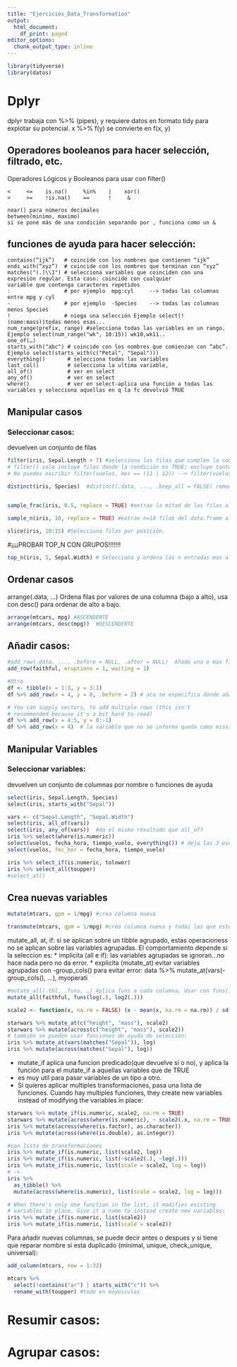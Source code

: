 ```yaml
---
title: "Ejercicios_Data_Transformation"
output:
  html_document:
    df_print: paged
editor_options:
  chunk_output_type: inline
---
```


```r
library(tidyverse)
library(datos)
```

# Dplyr
dplyr trabaja con %>% (pipes), y requiere datos en formato tidy para explotar su potencial.
x %>% f(y) se convierte en f(x, y)

## Operadores booleanos para hacer selección, filtrado, etc.
Operadores Lógicos y Booleanos para usar con filter()
```
<     <=    is.na()     %in%    |    xor()
>     >=    !is.na()    ==      !     &

near() para números decimales
between(minimo, maximo)
si se pone más de una condición separando por , funciona como un &
```

## funciones de ayuda para hacer selección:
```
contains(“ijk”)   # coincide con los nombres que contienen “ijk”
ends_with(“xyz”)  # coincide con los nombres que terminan con “xyz”
matches("(.)\\1") # selecciona variables que coinciden con una expresión regular. Esta caso: coincide con cualquier                         variable que contenga caracteres repetidos
:                 # por ejemplo  mpg:cyl     --> todas las columnas entre mpg y cyl
-                 # por ejemplo  -Species    --> todas las columnas menos Species
!                 # niega una selección Ejemplo select(!(name:mass))todas menos esas...
num_range(prefix, range) #selecciona todas las variables en un rango. Ejemplo select(num_range("wk", 10:15)) wk10,wk11..
one_of(…)
starts_with("abc") # coincide con los nombres que comienzan con “abc”. Ejemplo select(starts_with(c("Petal", "Sepal")))
everything()       # selecciona todas las variables
last_col()         # selecciona la ultima variable, 
all_of()           # ver en select
any_of()           # ver en select
where()            # ver en select-aplica una función a todas las variables y selecciona aquellas en q la fc devolvió TRUE
```


## Manipular casos

### Seleccionar casos:
devuelven un conjunto de filas
```r
filter(iris, Sepal.Length > 7) #selecciona las filas que cumplen la condición. Recordar == para igual
# filter() solo incluye filas donde la condición es TRUE; excluye tanto los valores FALSE como NA
# No puedes escribir filter(vuelos, mes == (11 | 12)) --> filter(vuelos, mes== 11 | mes == 12)
```

```r
distinct(iris, Species)  #distinct(.data, ..., .keep_all = FALSE) remueve filas duplicadas ... columnas
        
```

```r
sample_frac(iris, 0.5, replace = TRUE) #extrae la mitad de las filas al azar
```

```r
sample_n(iris, 10, replace = TRUE) #extrae n=10 filas del data.frame al azar
```

```r
slice(iris, 10:15) #Selecciona filas por posición. 
```
#¡¡¡¡PROBAR TOP_N CON GRUPOS!!!!!!!
```r
top_n(iris, 5, Sepal.Width) # Selecciona y ordena las n entradas mas altas (por grupo si los datos están agrupados).
```

## Ordenar casos
arrange(.data, …) Ordena filas por valores de una columna (bajo a alto), usa con desc() para
ordenar de alto a bajo.

```r
arrange(mtcars, mpg) #ASCENDENTE
arrange(mtcars, desc(mpg))  #DESCENDENTE
```

## Añadir casos:

```r
#add_row(.data, ..., .before = NULL, .after = NULL)  Añade una o mas filas a un cuadro.  Idem add_case
add_row(faithful, eruptions = 1, waiting = 1)

#Otro
df <- tibble(x = 1:3, y = 3:1)
df %>% add_row(x = 4, y = 0, .before = 2) # aca se especifica dónde añadirla

# You can supply vectors, to add multiple rows (this isn't
# recommended because it's a bit hard to read)
df %>% add_row(x = 4:5, y = 0:-1)
df %>% add_row(x = 4)  # la variable que no se informa queda como missing value

```

## Manipular Variables

### Seleccionar variables:
devuelven un conjunto de columnas por nombre o funciones de ayuda
 
```r
select(iris, Sepal.Length, Species)
select(iris, starts_with("Sepal"))

vars <- c("Sepal.Length", "Sepal.Width")
select(iris, all_of(vars))
select(iris, any_of(vars))  #da el mismo resultado que all_of?
iris %>% select(where(is.numeric))
select(vuelos, fecha_hora, tiempo_vuelo, everything()) # deja las 3 escritas adelante, pero muestra todas las variables
select(vuelos, fec_hor = fecha_hora, tiempo_vuelo)
```

```r
iris %>% select_if(is.numeric, tolower)
iris %>% select_all(toupper)
#select_at()
```
## Crea nuevas variables
```r
mutate(mtcars, gpm = 1/mpg) #crea columna nueva
```
```r
transmute(mtcars, gpm = 1/mpg) #crea columna nueva y todas las que esten nombradas en el transmute, las demas las elimina
```

mutate_all, at, if: si se aplican sobre un tibble agrupado, estas operacioness no se aplican sobre las variables agrupadas. El comportamiento depende si la seleccion es: 
* implicita (all e if): las variables agrupadas se ignoran...no hace nada pero no da error.
* explicita (mutate_at) evitar variables agrupadas con -group_cols() para evitar error:
 data %>% mutate_at(vars(-group_cols(), ...), myoperati
```r
#mutate_all(.tbl, .funs, …) Aplica funs a cada columna. Usar con funs().
mutate_all(faithful, funs(log(.), log2(.)))

```
```r
scale2 <- function(x, na.rm = FALSE) (x - mean(x, na.rm = na.rm)) / sd(x, na.rm)

starwars %>% mutate_at(c("height", "mass"), scale2)
starwars %>% mutate(across(c("height", "mass"), scale2))
# también se pueden usar funciones de ayuda de selección:
iris %>% mutate_at(vars(matches("Sepal")), log)
iris %>% mutate(across(matches("Sepal"), log))
```

* mutate_if aplica una funcion predicado(que devuelve si o no), y aplica la función para el mutate_if a aquellas variables que de TRUE 
* es muy util para pasar variables de un tipo a otro.
* Si quieres aplicar multiples transformaciones, pasa una lista de
  funciones. Cuando hay multiples funciones, they create new
 variables instead of modifying the variables in place:
```r
starwars %>% mutate_if(is.numeric, scale2, na.rm = TRUE)
starwars %>% mutate(across(where(is.numeric), ~ scale2(.x, na.rm = TRUE)))
iris %>% mutate(across(where(is.factor), as.character))
iris %>% mutate(across(where(is.double), as.integer))

#con lista de transformaciones
iris %>% mutate_if(is.numeric, list(scale2, log))
iris %>% mutate_if(is.numeric, list(~scale2(.), ~log(.)))
iris %>% mutate_if(is.numeric, list(scale = scale2, log = log))
# ->
iris %>%
  as_tibble() %>%
  mutate(across(where(is.numeric), list(scale = scale2, log = log)))

# When there's only one function in the list, it modifies existing
# variables in place. Give it a name to instead create new variables:
iris %>% mutate_if(is.numeric, list(scale2))
iris %>% mutate_if(is.numeric, list(scale = scale2))
```

Para añadir nuevas columnas, se puede decir antes o despues y si tiene que reparar nombre si esta duplicado (minimal, unique, check_unique, universal):

```r
add_column(mtcars, new = 1:32)
```


```r
mtcars %>%
  select(!contains("ar") | starts_with("c")) %>%
  rename_with(toupper) #todo en mayúsculas
```

# Resumir casos:

# Agrupar casos:
